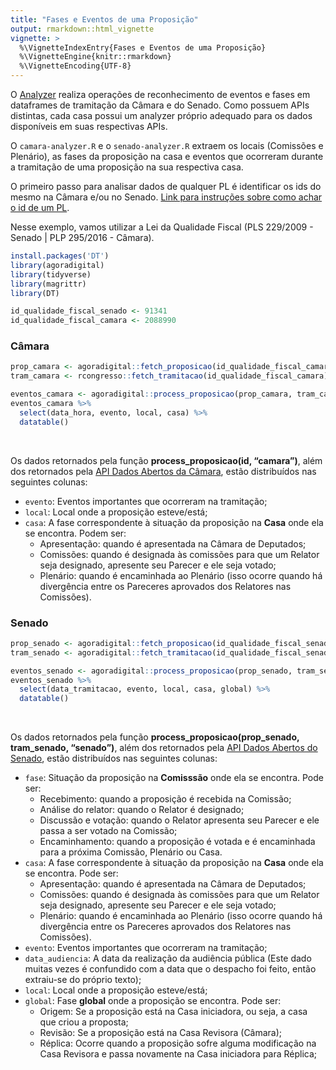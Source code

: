```yaml
---
title: "Fases e Eventos de uma Proposição"
output: rmarkdown::html_vignette
vignette: >
  %\VignetteIndexEntry{Fases e Eventos de uma Proposição}
  %\VignetteEngine{knitr::rmarkdown}
  %\VignetteEncoding{UTF-8}
---
```


O [Analyzer](https://github.com/analytics-ufcg/agora-digital/blob/master/R/analyzer.R) realiza operações de reconhecimento de eventos e fases em dataframes de tramitação da Câmara e do Senado. Como possuem APIs distintas, cada casa possui um analyzer próprio adequado para os dados disponíveis em suas respectivas APIs. 

O `camara-analyzer.R` e o `senado-analyzer.R` extraem os locais (Comissões e Plenário), as fases da proposição na casa e eventos que ocorreram durante a tramitação de uma proposição na sua respectiva casa.

O primeiro passo para analisar dados de qualquer PL é identificar os ids do mesmo na Câmara e/ou no Senado. [Link para instruções sobre como achar o id de um PL](https://github.com/analytics-ufcg/agora-digital#como-capturar-ids-de-proposi%C3%A7%C3%B5es). 

Nesse exemplo, vamos utilizar a Lei da Qualidade Fiscal (PLS 229/2009 - Senado | PLP 295/2016 - Câmara).

```r
install.packages('DT')
library(agoradigital)
library(tidyverse)
library(magrittr)
library(DT)

id_qualidade_fiscal_senado <- 91341
id_qualidade_fiscal_camara <- 2088990
```

### Câmara

```r
prop_camara <- agoradigital::fetch_proposicao(id_qualidade_fiscal_camara, 'camara')
tram_camara <- rcongresso::fetch_tramitacao(id_qualidade_fiscal_camara)

eventos_camara <- agoradigital::process_proposicao(prop_camara, tram_camara, "camara")
eventos_camara %>% 
  select(data_hora, evento, local, casa) %>%
  datatable()
```

<br />

Os dados retornados pela função **process_proposicao(id, "camara")**, além dos retornados pela [API Dados Abertos da Câmara](https://dadosabertos.camara.leg.br/swagger/api.html), estão distribuídos nas seguintes colunas:

* `evento`: Eventos importantes que ocorreram na tramitação;
* `local`: Local onde a proposição esteve/está;
* `casa`: A fase correspondente à situação da proposição na **Casa** onde ela se encontra. Podem ser: 
    * Apresentação: quando é apresentada na Câmara de Deputados;
    * Comissões: quando é designada às comissões para que um Relator seja designado, apresente seu Parecer e ele seja votado;
    * Plenário: quando é encaminhada ao Plenário (isso ocorre quando há divergência entre os Pareceres aprovados dos Relatores nas Comissões).

### Senado

```r
prop_senado <- agoradigital::fetch_proposicao(id_qualidade_fiscal_senado, 'senado')
tram_senado <- agoradigital::fetch_tramitacao(id_qualidade_fiscal_senado, 'senado')

eventos_senado <- agoradigital::process_proposicao(prop_senado, tram_senado, 'senado')
eventos_senado %>% 
  select(data_tramitacao, evento, local, casa, global) %>%
  datatable()
```

<br />

Os dados retornados pela função **process_proposicao(prop_senado, tram_senado, "senado")**, além dos retornados pela [API Dados Abertos do Senado](https://www12.senado.leg.br/dados-abertos), estão distribuídos nas seguintes colunas:

* `fase`: Situação da proposição na **Comisssão** onde ela se encontra. Pode ser:
    * Recebimento: quando a proposição é recebida na Comissão;
    * Análise do relator: quando o Relator é designado;
    * Discussão e votação: quando o Relator apresenta seu Parecer e ele passa a ser votado na Comissão;
    * Encaminhamento: quando a proposição é votada e é encaminhada para a próxima Comissão, Plenário ou Casa.
* `casa`: A fase correspondente à situação da proposição na **Casa** onde ela se encontra. Pode ser: 
    * Apresentação: quando é apresentada na Câmara de Deputados;
    * Comissões: quando é designada às comissões para que um Relator seja designado, apresente seu Parecer e ele seja votado;
    * Plenário: quando é encaminhada ao Plenário (isso ocorre quando há divergência entre os Pareceres aprovados dos Relatores nas Comissões).
* `evento`: Eventos importantes que ocorreram na tramitação;
* `data_audiencia`: A data da realização da audiência pública (Este dado muitas vezes é confundido com a data que o despacho foi feito, então extraiu-se do próprio texto);
* `local`: Local onde a proposição esteve/está;
* `global`: Fase **global** onde a proposição se encontra. Pode ser:
    * Origem: Se a proposição está na Casa iniciadora, ou seja, a casa que criou a proposta;
    * Revisão: Se a proposição está na Casa Revisora (Câmara);
    * Réplica: Ocorre quando a proposição sofre alguma modificação na Casa Revisora e passa novamente na Casa iniciadora para Réplica;
